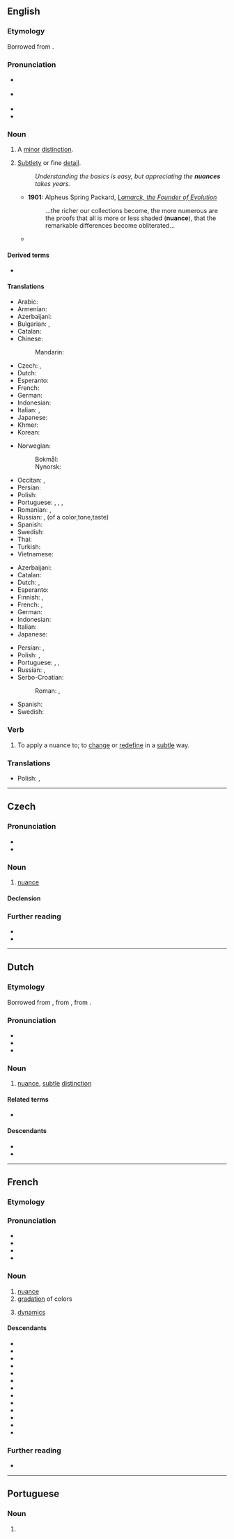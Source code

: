 {{also|Nuance|nuancé}}
==English==
{{was wotd|2007|February|1}}
{{wikipedia|dab=nuance}}

===Etymology===
Borrowed from {{bor|en|fr|nuance||nuance, shade, hue}}.

===Pronunciation===
* {{a|RP}} {{IPA|en|/ˈnjuː.ɑːns/}}
* {{a|GenAm}} {{IPA|en|/ˈnuː.ɑːns/}}
* {{audio|en|en-us-nuance.ogg|Audio (US)}}
* {{audio|en|en-au-nuance.ogg|Audio (AU)}}

===Noun===
{{en-noun|~}}

# A [[minor]] [[distinction]].
#: {{ux|en|'''hidden''' nuances}}
# [[subtlety|Subtlety]] or fine [[detail]].
#: ''Understanding the basics is easy, but appreciating the '''nuances''' takes years.''
#* '''1901:''' Alpheus Spring Packard, ''[http://books.google.com/books?vid=OCLC01513448&id=ZkB59HbB7VYC&pg=PA263&lpg=PA263&dq=nuance+date:1850-1950&as_brr=1 Lamarck, the Founder of Evolution]''
#*: ...the richer our collections become, the more numerous are the proofs that all is more or less shaded ('''nuance'''), that the remarkable differences become obliterated...
#* {{RQ:LstWkTnt|3|5|Encryption|It’s a miracle Lindsey Graham has met the concept of '''nuance'''. And this is the man who once warned “the world is literally about to blow up.” So you’re not dealing with someone who likes to dabble with grey areas.}}

====Derived terms====
* {{l|en|nuanced}}

====Translations====
{{trans-top|minor distinction}}
* Arabic: {{t-needed|ar}}
* Armenian: {{t-needed|hy}}
* Azerbaijani: {{t|az|çalar}}
* Bulgarian: {{t+|bg|нюанс|m}}, {{t+|bg|оттенък|m}}
* Catalan: {{t+|ca|matís|m}}
* Chinese:
*: Mandarin: {{t-needed|cmn}}
* Czech: {{t|cs|jemný rozdíl|m}}, {{t|cs|nuance|f}}
* Dutch: {{t+|nl|nuance|c}}
* Esperanto: {{t|eo|nuanco}}
* French: {{t+|fr|nuance|f}}
* German: {{t+|de|Nuance|f}}
* Indonesian: {{t+|id|nuansa}}
* Italian: {{t+|it|sfumatura}}, {{t+|it|sottigliezza|f}}
* Japanese: {{t|ja|ニュアンス|tr=nyuansu}}
* Khmer: {{t-needed|km}}
* Korean: {{t-needed|ko}}
{{trans-mid}}
* Norwegian:
*: Bokmål: {{t|nb|nyanse|m}}
*: Nynorsk: {{t|nn|nyanse|m}}
* Occitan: {{t|oc|nuança|f}}, {{t|oc|matís|m}}
* Persian: {{t-needed|fa}}
* Polish: {{t+|pl|niuans|m}}
* Portuguese: {{t+|pt|nuance|f}}, {{t+|pt|nuança|f}}, {{t+|pt|sutileza|f}}, {{t+|pt|matiz|m}}
* Romanian: {{t+|ro|nuanță|f}}, {{t|ro|nuanțe|f-p}}
* Russian: {{t+|ru|нюа́нс|m}}, (of a color,tone,taste){{t+|ru|отте́нок|m}}
* Spanish: {{t+|es|matiz|m}}
* Swedish: {{t+|sv|nyans|c}}
* Thai: {{t-needed|th}}
* Turkish: {{t-needed|tr}}
* Vietnamese: {{t+|vi|sắc thái}}
{{trans-bottom}}

{{trans-top|subtlety or fine detail}}
* Azerbaijani: {{t|az|çalar}}
* Catalan: {{t+|ca|matís|m}}
* Dutch: {{t+|nl|nuance|c}}, {{t+|nl|subtiliteit|f}}
* Esperanto: {{t|eo|nuanco}}
* Finnish: {{t+|fi|nyanssi}}, {{t|fi|vivahde}}
* French: {{t+|fr|nuance|f}}, {{t+|fr|subtilité|f}}
* German: {{t+|de|Nuance|f}}
* Indonesian: {{t+|id|nuansa}}
* Italian: {{t+|it|sottigliezza}}
* Japanese: {{t|ja|ニュアンス|tr=nyuansu}}
{{trans-mid}}
* Persian: {{t+|fa|ظرافت|tr=zerâfat|sc=fa-Arab}}, {{t|fa|ریزه‌کاری|tr=rize-kâri|sc=fa-Arab}}
* Polish: {{t+|pl|niuans|m}}, {{t+|pl|subtelność|f}}
* Portuguese: {{t+|pt|nuance|f}}, {{t+|pt|nuança|f}}, {{t+|pt|subtil}}
* Russian: {{t+|ru|нюа́нс|m}}, {{t+|ru|то́нкость|f}}
* Serbo-Croatian:
*: Roman: {{t|sh|nuance|f}}, {{t+|sh|osjetljivost|f}}
* Spanish: {{t+|es|matiz|m}}
* Swedish: {{t+|sv|nyans|c}}
{{trans-bottom}}

===Verb===
{{en-verb}}

# {{lb|en|transitive}} To apply a nuance to; to [[change]] or [[redefine]] in a [[subtle]] way.

===Translations===
{{trans-top}}
{{trans-mid}}
* Polish: {{t+|pl|niuansować|impf}}, {{t|pl|zniuansować|pf}}
{{trans-bottom}}

----

==Czech==

===Pronunciation===
* {{IPA|cs|[ˈnuant͡sɛ]|[ˈnɪjant͡sɛ]}}
* {{hyphenation|cs|nuan|ce}}

===Noun===
{{cs-noun|g=f}}

# [[nuance]]

====Declension====
{{cs-decl-noun-auto|f|nuan|c|e}}

===Further reading===
* {{R:PSJC}}
* {{R:SSJC}}

----

==Dutch==

===Etymology===
Borrowed from {{bor|nl|fr|nuance}}, from {{der|nl|frm|nuance}}, from {{der|nl|la}}.

===Pronunciation===
* {{audio|nl|Nl-nuance.ogg|Audio}}
* {{IPA|nl|/nyˈɑ̃sə/|/nyˈɑnsə/}}
* {{hyphenation|nl|nu|an|ce}}

===Noun===
{{nl-noun|f|-s|pl2=-en|nuanceje|dim2=nuancetje}}

# [[nuance#English|nuance]], [[subtle]] [[distinction]]

====Related terms====
* {{l|nl|nuanceren}}

====Descendants====
* {{desc|af|nuanse}}
* {{desc|id|bor=1|nuansa}}

----

==French==

===Etymology===
{{suffix|fr|nuer|ance}}

===Pronunciation===
* {{fr-IPA}}
* {{audio|fr|Fr-nuance.ogg|Audio (France)}}
* {{homophones|fr|nuances}}
* {{rhymes|fr|ɑ̃s}}

===Noun===
{{fr-noun|f}}

# [[#Noun|nuance]]
# [[gradation]] of colors
# {{lb|fr|music}} [[dynamics]]

====Descendants====
* {{desc|bg|нюа́нс|bor=1}}
* {{desc|cs|nuance|bor=1}}
* {{desctree|nl|nuance|bor=1}}
* {{desc|en|nuance|bor=1}}
* {{desctree|eo|nuanco|bor=1}}
* {{desc|fi|nyanssi|bor=1}}
* {{desc|de|Nuance|bor=1}}
* {{desc|no|nyanse|bor=1}}
* {{desc|pl|niuans|bor=1}}
* {{desc|pt|nuança|bor=1|alts=1}}
* {{desc|ro|nuanță|bor=1}}
* {{desc|ru|нюа́нс|bor=1}}
* {{desc|sv|nyans|bor=1}}

===Further reading===
* {{R:TLFi}}

----

==Portuguese==

===Noun===
{{pt-noun|f}}

# {{alternative form of|pt|nuança}}